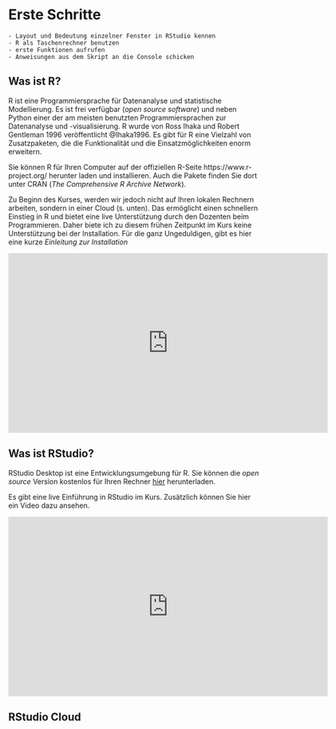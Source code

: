 # Erste Schritte {#erste_schritte}

```block
- Layout und Bedeutung einzelner Fenster in RStudio kennen
- R als Taschenrechner benutzen
- erste Funktionen aufrufen
- Anweisungen aus dem Skript an die Console schicken
```


## Was ist R?
R ist eine Programmiersprache für Datenanalyse und statistische Modellierung. Es ist frei verfügbar (*open source software*) und neben Python einer der am meisten benutzten Programmiersprachen zur Datenanalyse und -visualisierung. R wurde von Ross Ihaka und Robert Gentleman 1996 veröffentlicht @Ihaka1996. Es gibt für R eine Vielzahl von Zusatzpaketen, die die Funktionalität und die Einsatzmöglichkeiten enorm erweitern.

Sie können R für Ihren Computer auf der offiziellen R-Seite https://www.r-project.org/ herunter laden und installieren. Auch die Pakete finden Sie dort unter CRAN (*The Comprehensive R Archive Network*).

Zu Beginn des Kurses, werden wir jedoch nicht auf Ihren lokalen Rechnern arbeiten, sondern in einer Cloud (s. unten). Das ermöglicht einen schnellern Einstieg in R und bietet eine live Unterstützung durch den Dozenten beim Programmieren. Daher biete ich zu diesem frühen Zeitpunkt im Kurs keine Unterstützung bei der Installation. Für die ganz Ungeduldigen, gibt es hier eine kurze *Einleitung zur Installation*

<iframe width="640" height="360" src="https://www.youtube.com/embed/kygOqp_zijk?list=PLG4WP9jv27SeMbBjhVcyXrGKQgnaex-0o" frameborder="0" allow="accelerometer; autoplay; encrypted-media; gyroscope; picture-in-picture" allowfullscreen></iframe>


## Was ist RStudio?
RStudio Desktop ist eine Entwicklungsumgebung für R. Sie können die *open source* Version kostenlos für Ihren Rechner [hier](https://rstudio.com/products/rstudio/#rstudio-desktop) herunterladen.

Es gibt eine live Einführung in RStudio im Kurs. Zusätzlich können Sie hier  ein Video dazu ansehen.

<iframe width="640" height="360" src="https://www.youtube.com/embed/r5wOhFVWXUE?list=PLG4WP9jv27SeMbBjhVcyXrGKQgnaex-0o" frameborder="0" allow="accelerometer; autoplay; encrypted-media; gyroscope; picture-in-picture" allowfullscreen></iframe>


## RStudio Cloud